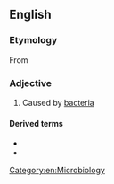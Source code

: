 ==English==

===Etymology===
From {{confix|bacterio|genic|lang=en}}

===Adjective===
{{en-adj|-}}

# Caused by [[bacteria]]

====Derived terms====
* {{l|en|bacteriogenically}}
* {{l|en|bacteriogenicity}}

[[Category:en:Microbiology]]